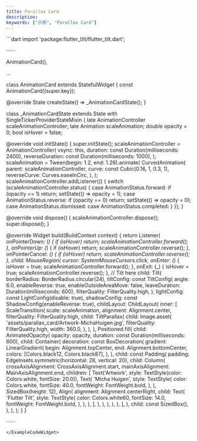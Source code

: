```yaml
---
title: Parallax Card
description:
keywords: ["示例", "Parallax Card"]
---
```


<ExampleCodeWidget name="ParallaxCard" height={1050} previewText="预览" codeText="代码">
```dart
import 'package:flutter_tilt/flutter_tilt.dart';

······

AnimationCard(),

...

class AnimationCard extends StatefulWidget {
  const AnimationCard({super.key});

  @override
  State<AnimationCard> createState() => _AnimationCardState();
}

class _AnimationCardState extends State<AnimationCard> with SingleTickerProviderStateMixin {
  late AnimationController scaleAnimationController;
  late Animation<double> scaleAnimation;
  double opacity = 0;
  bool isHover = false;

  @override
  void initState() {
    super.initState();
    scaleAnimationController = AnimationController(
      vsync: this,
      duration: const Duration(milliseconds: 2400),
      reverseDuration: const Duration(milliseconds: 1000),
    );
    scaleAnimation = Tween(begin: 1.2, end: 1.26).animate(
      CurvedAnimation(
        parent: scaleAnimationController,
        curve: const Cubic(0.16, 1, 0.3, 1),
        reverseCurve: Curves.easeInCirc,
      ),
    );
    scaleAnimationController.addListener(() {
      switch (scaleAnimationController.status) {
        case AnimationStatus.forward:
          if (opacity == 1) return;
          setState(() => opacity = 1);
        case AnimationStatus.reverse:
          if (opacity == 0) return;
          setState(() => opacity = 0);
        case AnimationStatus.dismissed:
        case AnimationStatus.completed:
      }
    });
  }

  @override
  void dispose() {
    scaleAnimationController.dispose();
    super.dispose();
  }

  @override
  Widget build(BuildContext context) {
    return Listener(
      onPointerDown: (_) {
        if (isHover) return;
        scaleAnimationController.forward();
      },
      onPointerUp: (_) {
        if (isHover) return;
        scaleAnimationController.reverse();
      },
      onPointerCancel: (_) {
        if (isHover) return;
        scaleAnimationController.reverse();
      },
      child: MouseRegion(
        cursor: SystemMouseCursors.click,
        onEnter: (_) {
          isHover = true;
          scaleAnimationController.forward();
        },
        onExit: (_) {
          isHover = true;
          scaleAnimationController.reverse();
        },
        // Tilt here
        child: Tilt(
          borderRadius: BorderRadius.circular(24),
          tiltConfig: const TiltConfig(
            angle: 6.0,
            enableReverse: true,
            enableOutsideAreaMove: false,
            leaveDuration: Duration(milliseconds: 600),
            filterQuality: FilterQuality.high,
          ),
          lightConfig: const LightConfig(disable: true),
          shadowConfig: const ShadowConfig(enableReverse: true),
          childLayout: ChildLayout(
            inner: [
              ScaleTransition(
                scale: scaleAnimation,
                alignment: Alignment.center,
                filterQuality: FilterQuality.high,
                child: TiltParallax(
                  child: Image.asset(
                    'assets/parallax_card/Artwork-MichaHuigen.jpg',
                    filterQuality: FilterQuality.high,
                    width: 360.0,
                  ),
                ),
              ),
              Positioned.fill(
                child: AnimatedOpacity(
                  opacity: opacity,
                  duration: const Duration(milliseconds: 600),
                  child: Container(
                    decoration: const BoxDecoration(
                      gradient: LinearGradient(
                        begin: Alignment.topCenter,
                        end: Alignment.bottomCenter,
                        colors: [Colors.black12, Colors.black87],
                      ),
                    ),
                    child: const Padding(
                      padding: EdgeInsets.symmetric(horizontal: 28, vertical: 20),
                      child: Column(
                        crossAxisAlignment: CrossAxisAlignment.start,
                        mainAxisAlignment: MainAxisAlignment.end,
                        children: [
                          Text('Artwork', style: TextStyle(color: Colors.white, fontSize: 20.0)),
                          Text(
                            'Micha Huigen',
                            style: TextStyle(
                              color: Colors.white,
                              fontSize: 40.0,
                              fontWeight: FontWeight.bold,
                            ),
                          ),
                          SizedBox(height: 12),
                          Align(
                            alignment: Alignment.centerRight,
                            child: Text(
                              'Flutter Tilt',
                              style: TextStyle(
                                color: Colors.white60,
                                fontSize: 14.0,
                                fontWeight: FontWeight.bold,
                              ),
                            ),
                          ),
                        ],
                      ),
                    ),
                  ),
                ),
              ),
            ],
          ),
          child: const SizedBox(),
        ),
      ),
    );
  }
}

······
```
</ExampleCodeWidget>
